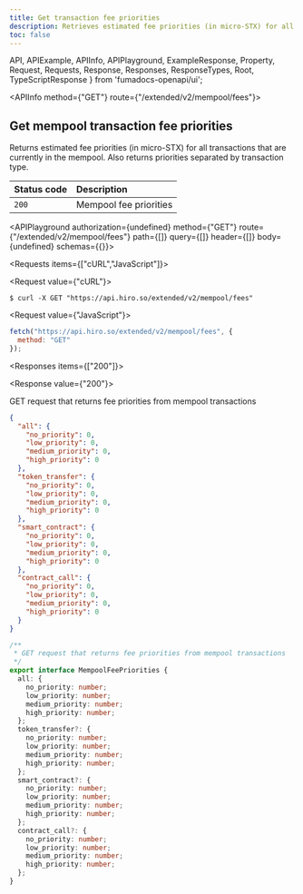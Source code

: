 ```yaml
---
title: Get transaction fee priorities
description: Retrieves estimated fee priorities (in micro-STX) for all transactions that are currently in the mempool. Also returns priorities separated by transaction type.
toc: false
---
```


  API,
  APIExample,
  APIInfo,
  APIPlayground,
  ExampleResponse,
  Property,
  Request,
  Requests,
  Response,
  Responses,
  ResponseTypes,
  Root,
  TypeScriptResponse
} from 'fumadocs-openapi/ui';

<Root baseUrl="https://api.hiro.so">

<API>

<APIInfo method={"GET"} route={"/extended/v2/mempool/fees"}>

## Get mempool transaction fee priorities

Returns estimated fee priorities (in micro-STX) for all transactions that are currently in the mempool. Also returns priorities separated by transaction type.


| Status code | Description |
| :------ | :------ |
| `200` | Mempool fee priorities |

<APIPlayground authorization={undefined} method={"GET"} route={"/extended/v2/mempool/fees"} path={[]} query={[]} header={[]} body={undefined} schemas={{}}>

</APIPlayground>

</APIInfo>

<APIExample>

<Requests items={["cURL","JavaScript"]}>

<Request value={"cURL"}>

```terminal
$ curl -X GET "https://api.hiro.so/extended/v2/mempool/fees"
```

</Request>

<Request value={"JavaScript"}>

```js
fetch("https://api.hiro.so/extended/v2/mempool/fees", {
  method: "GET"
});
```

</Request>

</Requests>

<Responses items={["200"]}>

<Response value={"200"}>

GET request that returns fee priorities from mempool transactions

<ResponseTypes>

<ExampleResponse>

```json
{
  "all": {
    "no_priority": 0,
    "low_priority": 0,
    "medium_priority": 0,
    "high_priority": 0
  },
  "token_transfer": {
    "no_priority": 0,
    "low_priority": 0,
    "medium_priority": 0,
    "high_priority": 0
  },
  "smart_contract": {
    "no_priority": 0,
    "low_priority": 0,
    "medium_priority": 0,
    "high_priority": 0
  },
  "contract_call": {
    "no_priority": 0,
    "low_priority": 0,
    "medium_priority": 0,
    "high_priority": 0
  }
}
```

</ExampleResponse>

<TypeScriptResponse>

```ts
/**
 * GET request that returns fee priorities from mempool transactions
 */
export interface MempoolFeePriorities {
  all: {
    no_priority: number;
    low_priority: number;
    medium_priority: number;
    high_priority: number;
  };
  token_transfer?: {
    no_priority: number;
    low_priority: number;
    medium_priority: number;
    high_priority: number;
  };
  smart_contract?: {
    no_priority: number;
    low_priority: number;
    medium_priority: number;
    high_priority: number;
  };
  contract_call?: {
    no_priority: number;
    low_priority: number;
    medium_priority: number;
    high_priority: number;
  };
}
```

</TypeScriptResponse>

</ResponseTypes>

</Response>

</Responses>

</APIExample>

</API>

</Root>